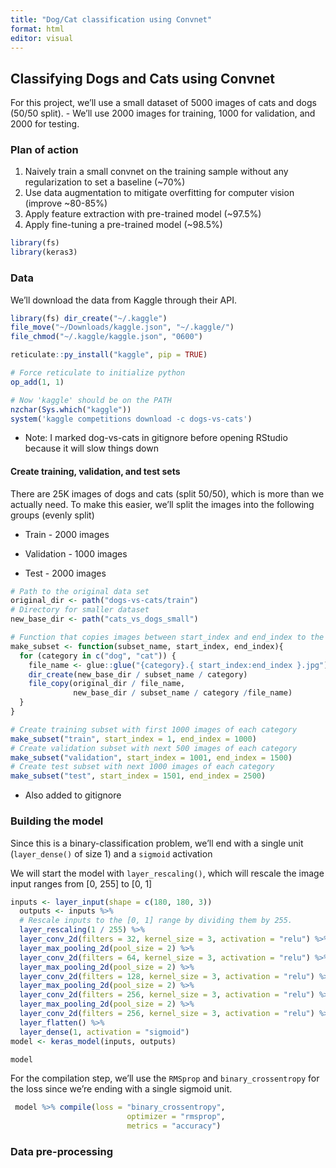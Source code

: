 ```yaml
---
title: "Dog/Cat classification using Convnet"
format: html
editor: visual
---
```


## Classifying Dogs and Cats using Convnet

For this project, we'll use a small dataset of 5000 images of cats and dogs (50/50 split). - We'll use 2000 images for training, 1000 for validation, and 2000 for testing.

### Plan of action

1.  Naively train a small convnet on the training sample without any regularization to set a baseline (\~70%)
2.  Use data augmentation to mitigate overfitting for computer vision (improve \~80-85%)
3.  Apply feature extraction with pre-trained model (\~97.5%)
4.  Apply fine-tuning a pre-trained model (\~98.5%)

```r
library(fs)
library(keras3)
```

### Data

We'll download the data from Kaggle through their API.

```r
library(fs) dir_create("~/.kaggle") 
file_move("~/Downloads/kaggle.json", "~/.kaggle/") 
file_chmod("~/.kaggle/kaggle.json", "0600")

reticulate::py_install("kaggle", pip = TRUE)
```

```r
# Force reticulate to initialize python
op_add(1, 1)

# Now 'kaggle' should be on the PATH
nzchar(Sys.which("kaggle"))
system('kaggle competitions download -c dogs-vs-cats')
```

-   Note: I marked dog-vs-cats in gitignore before opening RStudio because it will slow things down

#### Create training, validation, and test sets

There are 25K images of dogs and cats (split 50/50), which is more than we actually need. To make this easier, we'll split the images into the following groups (evenly split)

-   Train - 2000 images

-   Validation - 1000 images

-   Test - 2000 images

```r
# Path to the original data set
original_dir <- path("dogs-vs-cats/train")
# Directory for smaller dataset
new_base_dir <- path("cats_vs_dogs_small")

# Function that copies images between start_index and end_index to the new subdirectory. The subset_name is either train, validation, or test
make_subset <- function(subset_name, start_index, end_index){
  for (category in c("dog", "cat")) {
    file_name <- glue::glue("{category}.{ start_index:end_index }.jpg")
    dir_create(new_base_dir / subset_name / category)
    file_copy(original_dir / file_name,
              new_base_dir / subset_name / category /file_name)
  }
}

# Create training subset with first 1000 images of each category
make_subset("train", start_index = 1, end_index = 1000)
# Create validation subset with next 500 images of each category
make_subset("validation", start_index = 1001, end_index = 1500)
# Create test subset with next 1000 images of each category
make_subset("test", start_index = 1501, end_index = 2500)


```

-   Also added to gitignore

### Building the model

Since this is a binary-classification problem, we'll end with a single unit (`layer_dense()` of size 1) and a `sigmoid` activation

We will start the model with `layer_rescaling()`, which will rescale the image input ranges from \[0, 255\] to \[0, 1\]

```r
inputs <- layer_input(shape = c(180, 180, 3))
  outputs <- inputs %>%
  # Rescale inputs to the [0, 1] range by dividing them by 255.
  layer_rescaling(1 / 255) %>%
  layer_conv_2d(filters = 32, kernel_size = 3, activation = "relu") %>%
  layer_max_pooling_2d(pool_size = 2) %>%
  layer_conv_2d(filters = 64, kernel_size = 3, activation = "relu") %>%
  layer_max_pooling_2d(pool_size = 2) %>%
  layer_conv_2d(filters = 128, kernel_size = 3, activation = "relu") %>%
  layer_max_pooling_2d(pool_size = 2) %>%
  layer_conv_2d(filters = 256, kernel_size = 3, activation = "relu") %>%
  layer_max_pooling_2d(pool_size = 2) %>%
  layer_conv_2d(filters = 256, kernel_size = 3, activation = "relu") %>%
  layer_flatten() %>%
  layer_dense(1, activation = "sigmoid")
model <- keras_model(inputs, outputs)

model
```

For the compilation step, we'll use the `RMSprop` and `binary_crossentropy` for the loss since we're ending with a single sigmoid unit.

```r
 model %>% compile(loss = "binary_crossentropy",
                          optimizer = "rmsprop",
                          metrics = "accuracy")
```

### Data pre-processing
